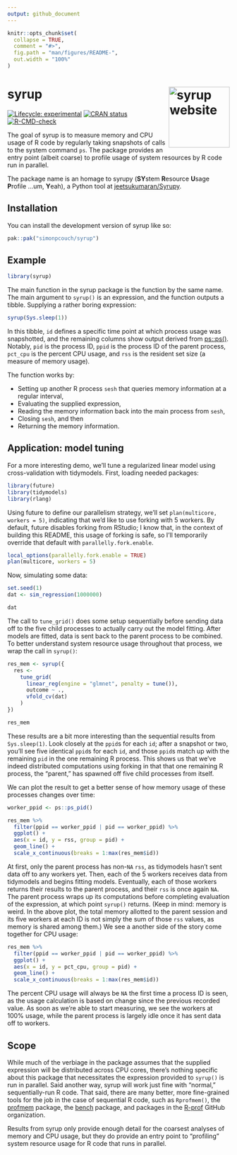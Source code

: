 ```yaml
---
output: github_document
---
```


<!-- README.md is generated from README.Rmd. Please edit that file -->

```r
knitr::opts_chunk$set(
  collapse = TRUE,
  comment = "#>",
  fig.path = "man/figures/README-",
  out.width = "100%"
)
```

# syrup <a href="https://simonpcouch.github.io/syrup/"><img src="man/figures/logo.png" align="right" height="138" alt="syrup website" /></a>

<!-- badges: start -->
[![Lifecycle: experimental](https://img.shields.io/badge/lifecycle-experimental-orange.svg)](https://lifecycle.r-lib.org/articles/stages.html#experimental)
[![CRAN status](https://www.r-pkg.org/badges/version/syrup)](https://CRAN.R-project.org/package=syrup)
[![R-CMD-check](https://github.com/simonpcouch/syrup/actions/workflows/R-CMD-check.yaml/badge.svg)](https://github.com/simonpcouch/syrup/actions/workflows/R-CMD-check.yaml)
<!-- badges: end -->

The goal of syrup is to measure memory and CPU usage of R code by regularly taking snapshots of calls to the system command `ps`. The package provides an entry point (albeit coarse) to profile usage of system resources by R code run in parallel.

The package name is an homage to syrupy (**SY**stem **R**esource **U**sage **P**rofile ...um, **Y**eah), a Python tool at [jeetsukumaran/Syrupy](https://github.com/jeetsukumaran/Syrupy).

## Installation

You can install the development version of syrup like so:

``` r
pak::pak("simonpcouch/syrup")
```

## Example

```r
library(syrup)
```

The main function in the syrup package is the function by the same name. The main argument to `syrup()` is an expression, and the function outputs a tibble. Supplying a rather boring expression:

```r
syrup(Sys.sleep(1))
```

In this tibble, `id` defines a specific time point at which process usage was snapshotted, and the remaining columns show output derived from [ps::ps()](https://ps.r-lib.org/reference/ps.html). Notably, `pid` is the process ID, `ppid` is the process ID of the parent process, `pct_cpu` is the percent CPU usage, and `rss` is the resident set size (a measure of memory usage).

The function works by:

* Setting up another R process `sesh` that queries memory information at a regular interval,
* Evaluating the supplied expression,
* Reading the memory information back into the main process from `sesh`, 
* Closing `sesh`, and then 
* Returning the memory information.

## Application: model tuning

For a more interesting demo, we'll tune a regularized linear model using cross-validation with tidymodels. First, loading needed packages:

```r
library(future)
library(tidymodels)
library(rlang)
```

Using future to define our parallelism strategy, we'll set `plan(multicore, workers = 5)`, indicating that we'd like to use forking with 5 workers. By default, future disables forking from RStudio; I know that, in the context of building this README, this usage of forking is safe, so I'll temporarily override that default with `parallelly.fork.enable`. 

```r
local_options(parallelly.fork.enable = TRUE)
plan(multicore, workers = 5)
```

Now, simulating some data:

```r
set.seed(1)
dat <- sim_regression(1000000)

dat
```

The call to `tune_grid()` does some setup sequentially before sending data off to the five child processes to actually carry out the model fitting. After models are fitted, data is sent back to the parent process to be combined. To better understand system resource usage throughout that process, we wrap the call in `syrup()`:

```r
res_mem <- syrup({
  res <-
    tune_grid(
      linear_reg(engine = "glmnet", penalty = tune()),
      outcome ~ .,
      vfold_cv(dat)
    )
})

res_mem
```

These results are a bit more interesting than the sequential results from `Sys.sleep(1)`. Look closely at the `ppid`s for each `id`; after a snapshot or two, you'll see five identical `ppid`s for each `id`, and those `ppid`s match up with the remaining `pid` in the one remaining R process. This shows us that we've indeed distributed computations using forking in that that one remaining R process, the "parent," has spawned off five child processes from itself. 

We can plot the result to get a better sense of how memory usage of these processes changes over time:

```r
worker_ppid <- ps::ps_pid()

res_mem %>%
  filter(ppid == worker_ppid | pid == worker_ppid) %>%
  ggplot() +
  aes(x = id, y = rss, group = pid) +
  geom_line() +
  scale_x_continuous(breaks = 1:max(res_mem$id))
```

At first, only the parent process has non-`NA` `rss`, as tidymodels hasn't sent data off to any workers yet. Then, each of the 5 workers receives data from tidymodels and begins fitting models. Eventually, each of those workers returns their results to the parent process, and their `rss` is once again `NA`. The parent process wraps up its computations before completing evaluation of the expression, at which point `syrup()` returns. (Keep in mind: memory is weird. In the above plot, the total memory allotted to the parent session and its five workers at each ID is not simply the sum of those `rss` values, as memory is shared among them.) We see a another side of the story come together for CPU usage:

```r
res_mem %>%
  filter(ppid == worker_ppid | pid == worker_ppid) %>%
  ggplot() +
  aes(x = id, y = pct_cpu, group = pid) +
  geom_line() +
  scale_x_continuous(breaks = 1:max(res_mem$id))
```

The percent CPU usage will always be `NA` the first time a process ID is seen, as the usage calculation is based on change since the previous recorded value. As soon as we're able to start measuring, we see the workers at 100% usage, while the parent process is largely idle once it has sent data off to workers.

## Scope

While much of the verbiage in the package assumes that the supplied expression will be distributed across CPU cores, there's nothing specific about this package that necessitates the expression provided to `syrup()` is run in parallel. Said another way, syrup will work just fine with "normal," sequentially-run R code. That said, there are many better, more fine-grained tools for the job in the case of sequential R code, such as `Rprofmem()`, the [profmem](https://CRAN.R-project.org/package=profmem) package, the [bench](https://bench.r-lib.org/) package, and packages in the [R-prof](https://github.com/r-prof) GitHub organization.

Results from syrup only provide enough detail for the coarsest analyses of memory and CPU usage, but they do provide an entry point to "profiling" system resource usage for R code that runs in parallel.
